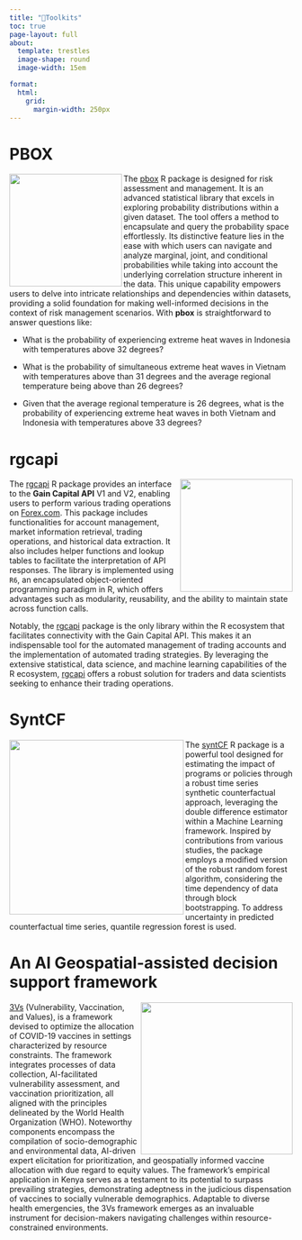 ```yaml
---
title: "🧰Toolkits"
toc: true
page-layout: full
about: 
  template: trestles
  image-shape: round
  image-width: 15em

format:
  html:
    grid:
      margin-width: 250px
---
```


# PBOX

::: justify
<img src="./gallery/pboxIcon.png" class="padded-image" width="200" align="left"/>

The [pbox](https://github.com/athammad/pbox) R package is designed for risk assessment and management. It is an advanced statistical library that excels in exploring probability distributions within a given dataset. The tool offers a method to encapsulate and query the probability space effortlessly. Its distinctive feature lies in the ease with which users can navigate and analyze marginal, joint, and conditional probabilities while taking into account the underlying correlation structure inherent in the data. This unique capability empowers users to delve into intricate relationships and dependencies within datasets, providing a solid foundation for making well-informed decisions in the context of risk management scenarios. With **pbox** is straightforward to answer questions like:

-   What is the probability of experiencing extreme heat waves in Indonesia with temperatures above 32 degrees?

-   What is the probability of simultaneous extreme heat waves in Vietnam with temperatures above than 31 degrees and the average regional temperature being above than 26 degrees?

-   Given that the average regional temperature is 26 degrees, what is the probability of experiencing extreme heat waves in both Vietnam and Indonesia with temperatures above 33 degrees?
:::

# rgcapi 
::: justify
<img src="./gallery/logo_rgcapi.png" align="right" height="200"/>

The [rgcapi](https://github.com/athammad/rgcapi) R package provides an interface to the **Gain Capital API** V1 and V2, enabling users to perform various trading operations on [Forex.com](https://forex.com). This package includes functionalities for account management, market information retrieval, trading operations, and historical data extraction. It also includes helper functions and lookup tables to facilitate the interpretation of API responses. The library is implemented using `R6`, an encapsulated object-oriented programming paradigm in R, which offers advantages such as modularity, reusability, and the ability to maintain state across function calls.

Notably, the [rgcapi](https://github.com/athammad/rgcapi) package is the only library within the R ecosystem that facilitates connectivity with the Gain Capital API. This makes it an indispensable tool for the automated management of trading accounts and the implementation of automated trading strategies. By leveraging the extensive statistical, data science, and machine learning capabilities of the R ecosystem, [rgcapi](https://github.com/athammad/rgcapi) offers a robust solution for traders and data scientists seeking to enhance their trading operations.
:::

# SyntCF

<img src="./gallery/logoSCF.png" width="310" align="left"/>

::: justify
The [syntCF](https://github.com/athammad/syntCF) R package is a powerful tool designed for estimating the impact of programs or policies through a robust time series synthetic counterfactual approach, leveraging the double difference estimator within a Machine Learning framework. Inspired by contributions from various studies, the package employs a modified version of the robust random forest algorithm, considering the time dependency of data through block bootstrapping. To address uncertainty in predicted counterfactual time series, quantile regression forest is used.
:::


# An AI Geospatial-assisted decision support framework

<img src="./gallery/3v.PNG" class="padded-image" width="270" align="right"/>

::: justify
[3Vs](https://journals.plos.org/plosone/article?id=10.1371/journal.pone.0275037) (Vulnerability, Vaccination, and Values), is a framework devised to optimize the allocation of COVID-19 vaccines in settings characterized by resource constraints. The framework integrates processes of data collection, AI-facilitated vulnerability assessment, and vaccination prioritization, all aligned with the principles delineated by the World Health Organization (WHO). Noteworthy components encompass the compilation of socio-demographic and environmental data, AI-driven expert elicitation for prioritization, and geospatially informed vaccine allocation with due regard to equity values. The framework's empirical application in Kenya serves as a testament to its potential to surpass prevailing strategies, demonstrating adeptness in the judicious dispensation of vaccines to socially vulnerable demographics. Adaptable to diverse health emergencies, the 3Vs framework emerges as an invaluable instrument for decision-makers navigating challenges within resource-constrained environments.
:::
